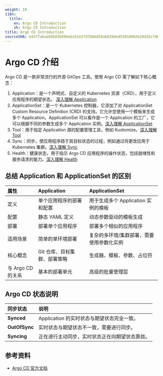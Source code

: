 ```yaml
---
weight: 10
i18n:
  title:
    en: Argo CD Introduction
    zh: Argo CD Introduction
title: Argo CD Introduction
sourceSHA: e437fa6aa84b83b69bebc62e2fd7b8bd56ab8294ed5301896de28d3bcf8640b9
---
```


# Argo CD 介绍

Argo CD 是一款非常流行的开源 GitOps 工具。使用 Argo CD 需了解如下核心概念：

1. Application：是一个声明式、自定义的 Kubernetes 资源（CRD），用于定义应用程序的期望状态。 [深入理解 Application](./concept_argocd_application.mdx)
2. ApplicationSet：是一个 Kubernetes 控制器，它添加了对 ApplicationSet Custom Resource Definition (CRD) 的支持。它允许您使用一个模板来生成多个 Application。ApplicationSet 可以看作是一个 Application 的工厂，它可以根据不同的参数生成多个 Application 实例。[深入理解 ApplicationSet](./concept_argocd_applicationset.mdx)
3. Tool：用于指定 Application 源的配置管理工具，例如 Kustomize。[深入理解 Tool](./concept_argocd_tool.mdx)
4. Sync：同步，使应用程序趋于其目标状态的过程，例如通过将更改应用于 Kubernetes 集群。[深入理解 Sync](./concept_argocd_sync.mdx)
5. Health：健康状态，用于指示 Argo CD 应用程序的操作状态，包括就绪性和服务请求的能力。[深入理解 Health](./concept_argocd_health.mdx)

## 总结 Application 和 ApplicationSet 的区别

| **属性** | **Application** | **ApplicationSet** |
| :----- | :--------------------------------- | :--------------------------------- |
| 定义 | 单个应用程序的部署和配置 | 用于生成多个 Application 实例的模板 |
| 配置 | 静态 YAML 定义 | 动态参数驱动的模板生成 |
| 部署 | 部署单个应用程序 | 部署多个相似的应用程序 |
| 适用场景 | 简单的单环境部署 | 复杂的多环境/集群部署，需要使用参数化实例 |
| 核心概念 | Git 仓库、目标集群、部署策略 | 生成器、模板、参数、占位符 |
| 与 Argo CD 的关系 | 基本的部署单元 | 高级的批量管理层 |

## Argo CD 状态说明

| **同步状态** | **说明** |
| :----- | :----- |
| **Synced** | Application 的实时状态与期望状态完全一致。 |
| **OutOfSync** | 实时状态与期望状态不一致，需要进行同步。 |
| **Syncing** | 正在进行主动同步，实时状态正在向期望状态靠拢。 |

## 参考资料
- [Argo CD 官方文档](https://argo-cd.readthedocs.io/en/stable/)

